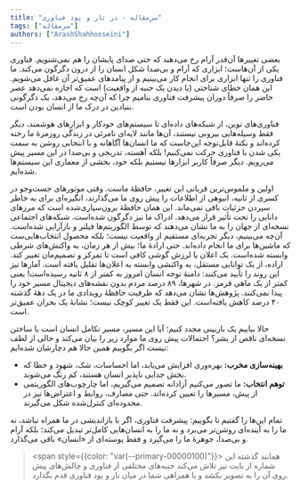 ```yaml
---
title: "سرمقاله - در تار و پود فناوری"
tags: ["سرمقاله"]
authors: ["ArashShahhosseini"]
---
```


بعضی تغییرها آن‌قدر آرام رخ می‌دهند که حتی صدای پایشان را هم نمی‌شنویم. فناوری یکی از آن‌هاست؛ ابزاری که آرام و بی‌صدا شکل انسان را از درون دگرگون می‌کند. ما فناوری را تنها ابزاری برای انجام کار می‌بینیم و از پیامدهای عمیق‌تر آن غافل می‌شویم. این همان خطای شناختی (یا دیدن یک جنبه از واقعیت) است که اجازه نمی‌دهد عصر حاضر را صرفاً دوران پیشرفت فناوری بنامیم چرا که آن‌چه رخ می‌دهد، یک دگرگونی بنیادین در درک ما از انسان بودن است.

فناوری‌های نوین، از شبکه‌های داده‌ای تا سیستم‌های خودکار و ابزارهای هوشمند، دیگر فقط وسیله‌هایی بیرونی نیستند، آن‌ها مانند لایه‌ای نامرئی در زندگی روزمرهٔ ما رخنه کرده‌اند و نکتۀ قابل‌توجه این‌جاست که ما انسان‌ها آگاهانه و با انتخابی روشن به سمت یکی شدن با فناوری حرکت نمی‌کنیم! بلکه آهسته، تدریجی و بی‌صدا در این مسیر پیش می‌رویم. دیگر صرفاً کاربر ابزارها نیستیم بلکه خود، بخشی از معماری این سیستم‌ها شده‌ایم.

اولین و ملموس‌ترین قربانی این تغییر، حافظۀ ماست. وقتی موتورهای جست‌‌و‌جو در کسری از ثانیه، انبوهی از اطلاعات را پیش روی ما می‌گذارند، انگیزه‌ای برای به خاطر سپردن جزئیات باقی نمی‌ماند. این همان حافظۀ برون‌‌سپاری‌شده است که مرزهای دانایی را تحت تأثیر قرار می‌دهد. ادراک ما نیز دگرگون شده‌است. شبکه‌های اجتماعی نسخه‌ای از جهان را به ما نشان می‌دهند که توسط الگوریتم‌ها فیلتر و بازآرایی شده‌است. آن‌چه می‌بینیم، دیگر تجربه‌ای مستقیم از واقعیت نیست؛ بلکه محصول انتخاب‌هایی‌ست که ماشین‌ها برای ما انجام داده‌اند. حتی ارادۀ ما؛ بیش از هر زمان، به واکنش‌های شرطی وابسته شده‌است. یک اعلان یا لرزش گوشی کافی است تا تمرکز و تصمیم‌مان تغییر کند. اراده، از یک توانایی مستقل، به واکنشی وابسته به اعلان‌ها تقلیل یافته است.
آمارها نیز این روند را تأیید می‌کنند: دامنۀ توجه انسان امروز به کمتر از ۸ ثانیه رسیده‌است! یعنی کمتر از یک ماهی قرمز. در شهرها، ۸۹ درصد مردم بدون نقشه‌های دیجیتال مسیر خود را پیدا نمی‌کنند. پژوهش‌ها نشان می‌دهد که ظرفیت حافظۀ رویدادی ما در یک دهۀ گذشته ۴۰ درصد کاهش یافته‌است. این فقط یک تغییر کوچک نیست؛ نشانۀ یک بحران عمیق‌تر است.

حالا بیاییم یک بازبینی مجدد کنیم؛ آیا این مسیر، مسیر تکامل انسان است یا ساختن نسخه‌ای ناقص از بشر؟
احتمالات پیش روی ما موارد زیر را بیان می‌کند و خالی از لطف نیست اگر بگوییم همین حالا هم دچارشان شده‌ایم:

- **بهینه‌سازی مخرب:** بهره‌وری افزایش می‌یابد، اما احساسات، شک، شهود و خطا که بخش جدایی ‌ناپذیر انسان هستند، کم ‌رنگ می‌شوند.
- **توهم انتخاب:** ما تصور می‌کنیم آزادانه تصمیم می‌گیریم، اما چارچوب‌های الگوریتمی از پیش، مسیرها را تعیین کرده‌اند. حتی مصارف، روابط و اعتراض‌ها نیز در محدوده‌ای کنترل‌شده شکل می‌گیرند.

تمام این‌ها را گفتیم تا بگوییم: پیشرفت فناوری، اگر با بازاندیشی در ما همراه نباشد، نه ما را به آینده‌‌ای روشن‌تر می‌برد و نه ما را به انسان‌هایی کامل‌تر تبدیل می‌کند؛ بلکه آرام و بی‌صدا، جوهرۀ ما را می‌گیرد و فقط پوسته‌ای از «انسان» باقی می‌گذارد.


><span style={{color: "var(--primary-00000100)"}}> همانند گذشته این شماره از بایت نیز تلاش می‌کند جنبه‌های مختلفی از فناوری و چالش‌های پیش روی آن را به تصویر بکشد و با همراهی شما در میان تار و پود فناوری قدم بگذارد.</span>